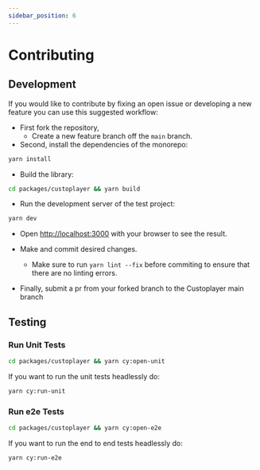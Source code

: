 ```yaml
---
sidebar_position: 6
---
```


# Contributing

## Development

If you would like to contribute by fixing an open issue or developing a new feature you can use this suggested workflow:

- First fork the repository,
  - Create a new feature branch off the `main` branch.
- Second, install the dependencies of the monorepo:

```bash
yarn install
```

- Build the library:

```bash
cd packages/custoplayer && yarn build
```

- Run the development server of the test project:

```bash
yarn dev
```

- Open [http://localhost:3000](http://localhost:3000) with your browser to see the result.

- Make and commit desired changes.

  - Make sure to run `yarn lint --fix` before commiting to ensure that there are no linting errors.

- Finally, submit a pr from your forked branch to the Custoplayer main branch

## Testing

### Run Unit Tests

```bash
cd packages/custoplayer && yarn cy:open-unit
```

If you want to run the unit tests headlessly do:

```bash
yarn cy:run-unit
```

### Run e2e Tests

```bash
cd packages/custoplayer && yarn cy:open-e2e
```

If you want to run the end to end tests headlessly do:

```bash
yarn cy:run-e2e
```
